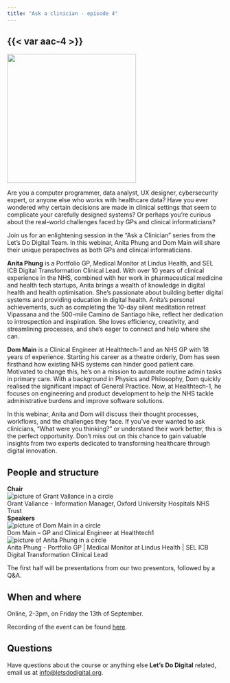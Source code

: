 ```yaml
---
title: "Ask a clinician - episode 4"
---
```


## {{< var aac-4 >}}

![](/media/medical-bear.jpg){height=300px fig-align="center" fig-alt="A porcelain bear, wearing doctor cloths and some tablets in blister packs in the background"}

Are you a computer programmer, data analyst, UX designer, cybersecurity expert, or anyone else who works with healthcare data? Have you ever wondered why certain decisions are made in clinical settings that seem to complicate your carefully designed systems? Or perhaps you're curious about the real-world challenges faced by GPs and clinical informaticians?

Join us for an enlightening session in the "Ask a Clinician" series from the Let’s Do Digital Team. In this webinar, Anita Phung and Dom Main will share their unique perspectives as both GPs and clinical informaticians.

**Anita Phung** is a Portfolio GP, Medical Monitor at Lindus Health, and SEL ICB Digital Transformation Clinical Lead. With over 10 years of clinical experience in the NHS, combined with her work in pharmaceutical medicine and health tech startups, Anita brings a wealth of knowledge in digital health and health optimisation. She’s passionate about building better digital systems and providing education in digital health. Anita's personal achievements, such as completing the 10-day silent meditation retreat Vipassana and the 500-mile Camino de Santiago hike, reflect her dedication to introspection and inspiration. She loves efficiency, creativity, and streamlining processes, and she's eager to connect and help where she can.

**Dom Main** is a Clinical Engineer at Healthtech-1 and an NHS GP with 18 years of experience. Starting his career as a theatre orderly, Dom has seen firsthand how existing NHS systems can hinder good patient care. Motivated to change this, he’s on a mission to automate routine admin tasks in primary care. With a background in Physics and Philosophy, Dom quickly realised the significant impact of General Practice. Now, at Healthtech-1, he focuses on engineering and product development to help the NHS tackle administrative burdens and improve software solutions.

In this webinar, Anita and Dom will discuss their thought processes, workflows, and the challenges they face. If you've ever wanted to ask clinicians, "What were you thinking?" or understand their work better, this is the perfect opportunity. Don’t miss out on this chance to gain valuable insights from two experts dedicated to transforming healthcare through digital innovation.

## People and structure

```{=html}
<strong>Chair</strong>
<div class="agenda-container">
    <div class="agenda-row">
        <div class="agenda-image-container">
            <img src="/media/grant-vallance-circle.png" alt="picture of Grant Vallance in a circle" class="agenda-image">
        </div>
        <div class="agenda-text-container">
            Grant Vallance - Information Manager, Oxford University Hospitals NHS Trust
    </div>
</div>
<strong>Speakers</strong>
<div class="agenda-container">
    <div class="agenda-row">
        <div class="agenda-image-container">
            <img src="/media/dom-main-circle.png" alt="picture of Dom Main in a circle" class="agenda-image">
        </div>
        <div class="agenda-text-container">
            Dom Main – GP and Clinical Engineer at Healthtech1
        </div>
    </div>
</div>
<div class="agenda-container">
    <div class="agenda-row">
        <div class="agenda-image-container">
            <img src="/media/anita-phung-circle.png" alt="picture of Anita Phung in a circle" class="agenda-image">
        </div>
        <div class="agenda-text-container">
            Anita Phung - Portfolio GP | Medical Monitor at Lindus Health | SEL ICB Digital Transformation Clinical Lead
        </div>
    </div>
</div>
```

The first half will be presentations from our two presentors, followed by a Q&A.

## When and where

Online, 2-3pm, on Friday the 13th of September.

Recording of the event can be found [here](https://youtube.com/live/kvtJ6ZZWu8A).

## Questions

Have questions about the course or anything else **Let's Do Digital** related, email us at [info@letsdodigital.org](mailto:info@letsdodigital.org).
